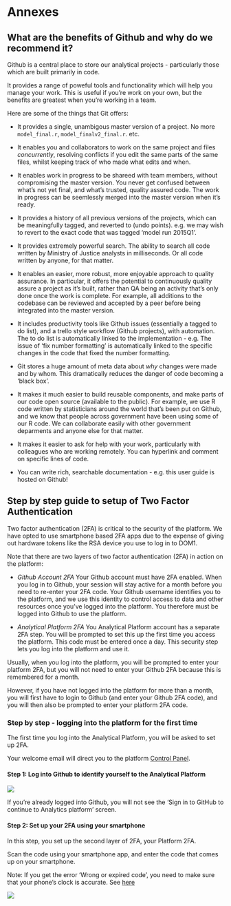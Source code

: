 # Annexes

## What are the benefits of Github and why do we recommend it?

Github is a central place to store our analytical projects - particularly those which are built primarily in code.

It provides a range of poweful tools and functionality which will help you manage your work.  This is useful if you're work on your own, but the benefits are greatest when you're working in a team.

Here are some of the things that Git offers:


- It provides a single, unambigous master version of a project.  No more `model_final.r`, `model_finalv2_final.r`. etc.

- It enables you and collaborators to work on the same project and files *concurrently*, resolving conflicts if you edit the same parts of the same files, whilst keeping track of who made what edits and when.

- It enables work in progress to be shareed with team members, without compromising the master version. You never get confused between what's not yet final, and what's trusted, quality assured code.  The work in progress can be seemlessly merged into the master version when it's ready.

- It provides a history of all previous versions of the projects, which can be meaningfully tagged, and reverted to (undo points).   e.g. we may wish to revert to the exact code that was tagged ‘model run 2015Q1’.

- It provides extremely powerful search.  The ability to search all code written by Ministry of Justice analysts in milliseconds.  Or all code written by anyone, for that matter.

- It enables an easier, more robust, more enjoyable approach to quality assurance.  In particular, it offers the potential to continuously quality assure a project as it's built, rather than QA being an activity that's only done once the work is complete.  For example, all additions to the codebase can be reviewed and accepted by a peer before being integrated into the master version.

- It includes productivity tools like Github issues (essentially a tagged to do list), and a trello style workflow (Github projects), with automation.  The to do list is automatically linked to the implementation - e.g. The issue of 'fix number formatting' is automatically linked to the specific changes in the code that fixed the number formatting.

- Git stores a huge amount of meta data about *why* changes were made and by whom.  This dramatically reduces the danger of code becoming a 'black box'.

- It makes it much easier to build reusable components, and make parts of our code open source (available to the public).  For example, we use R code written by statisticians around the world that's been put on Github, and we know that people across government have been using some of our R code.  We can collaborate easily with other government deparments and anyone else for that matter.

- It makes it easier to ask for help with your work, particularly with colleagues who are working remotely.  You can hyperlink and comment on specific lines of code.

- You can write rich, searchable documentation - e.g. this user guide is hosted on Github!

## Step by step guide to setup of Two Factor Authentication 

Two factor authentication (2FA) is critical to the security of the platform.  We have opted to use smartphone based 2FA apps due to the expense of giving out hardware tokens like the RSA device you use to log in to DOM1.

Note that there are two layers of two factor authentication (2FA) in action on the platform:

* *Github Account 2FA* Your Github account must have 2FA enabled.  When you log in to Github, your session will stay active for a month before you need to re-enter your 2FA code.  Your Github username identifies you to the platform, and we use this identity to control access to data and other resources once you've logged into the platform.  You therefore must be logged into Github to use the platform.

* *Analytical Platform 2FA* You Analytical Platform account has a separate 2FA step.  You will be prompted to set this up the first time you access the platform.  This code must be entered once a day.  This security step lets you log into the platform and use it.

Usually, when you log into the platform, you will be prompted to enter your platform 2FA, but you will not need to enter your Github 2FA because this is remembered for a month.

However, if you have not logged into the platform for more than a month, you will first have to login to Github (and enter your Github 2FA code), and you will then also be prompted to enter your platform 2FA code.

### Step by step - logging into the platform for the first time

The first time you log into the Analytical Platform, you will be asked to set up 2FA.  

Your welcome email will direct you to the platform [Control Panel](https://cpanel-master.services.alpha.mojanalytics.xyz/).

#### Step 1: Log into Github to identify yourself to the Analytical Platform

![](images/2fa/github.gif)

If you're already logged into Github, you will not see the 'Sign in to GitHub to continue to Analytics platform' screen.

#### Step 2: Set up your 2FA using your smartphone

In this step, you set up the second layer of 2FA, your Platform 2FA.

Scan the code using your smartphone app, and enter the code that comes up on your smartphone.

Note: If you get the error 'Wrong or expired code', you need to make sure that your phone's clock is accurate.  See [here](https://moj-analytical-services.github.io/platform_user_guidance/common-errors-and-solutions.html#i-have-entered-my-2fa-code-but-the-platform-will-not-accept-it)

![](images/2fa/platform_2fa.png)










